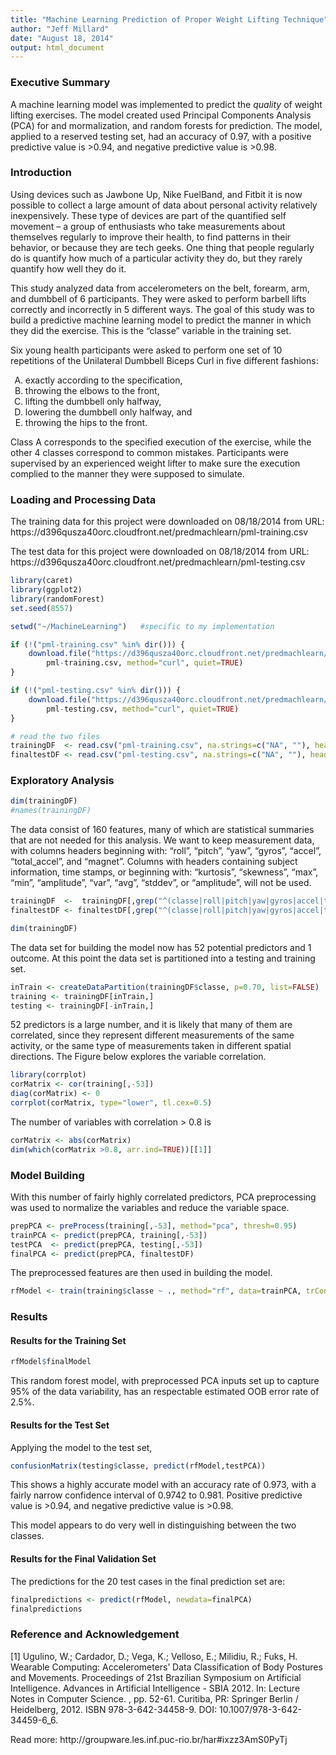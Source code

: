 ```yaml
---
title: "Machine Learning Prediction of Proper Weight Lifting Technique"
author: "Jeff Millard"
date: "August 18, 2014"
output: html_document
---
```

### Executive Summary

A  machine learning model was implemented to predict the *_quality_* of weight lifting exercises.  The model created used Principal Components Analysis (PCA) for 
and mormalization, and random forests for prediction.  The model, applied to a reserved testing set, had an accuracy of 0.97, with a positive predictive value is >0.94, and negative predictive value is >0.98.  

### Introduction

Using devices such as Jawbone Up, Nike FuelBand, and Fitbit it is now possible to collect a large amount of data about personal activity relatively inexpensively. These type of devices are part of the quantified self movement – a group of enthusiasts who take measurements about themselves regularly to improve their health, to find patterns in their behavior, or because they are tech geeks. One thing that people regularly do is quantify how much of a particular activity they do, but they rarely quantify how well they do it. 

This study analyzed data from accelerometers on the belt, forearm, arm, and dumbbell of 6 participants. They were asked to perform barbell lifts correctly and incorrectly in 5 different ways. The goal of this study was to build a predictive machine learning model to predict the manner in which they did the exercise. This is the "classe" variable in the training set.

Six young health participants were asked to perform one set of 10 repetitions of the Unilateral Dumbbell Biceps Curl in five different fashions: 

(A) exactly according to the specification, 
(B) throwing the elbows to the front, 
(C) lifting the dumbbell only halfway, 
(D) lowering the dumbbell only halfway, and 
(E) throwing the hips to the front.

Class A corresponds to the specified execution of the exercise, while the other 4 classes correspond to common mistakes. Participants were supervised by an experienced weight lifter to make sure the execution complied to the manner they were supposed to simulate.

### Loading and Processing Data

The training data for this project were downloaded on 08/18/2014 from URL: 
https://d396qusza40orc.cloudfront.net/predmachlearn/pml-training.csv

The test data for this project were downloaded on 08/18/2014 from URL: 
https://d396qusza40orc.cloudfront.net/predmachlearn/pml-testing.csv

```r
library(caret)
library(ggplot2)
library(randomForest)
set.seed(8557)

setwd("~/MachineLearning")   #specific to my implementation

if (!("pml-training.csv" %in% dir())) {
    download.file("https://d396qusza40orc.cloudfront.net/predmachlearn/pml-training.csv", 
        pml-training.csv, method="curl", quiet=TRUE)
}

if (!("pml-testing.csv" %in% dir())) {
    download.file("https://d396qusza40orc.cloudfront.net/predmachlearn/pml-testing.csv", 
        pml-testing.csv, method="curl", quiet=TRUE)
}

# read the two files
trainingDF  <- read.csv("pml-training.csv", na.strings=c("NA", ""), header=TRUE)
finaltestDF <- read.csv("pml-testing.csv", na.strings=c("NA", ""), header=TRUE)

```

### Exploratory Analysis

```r
dim(trainingDF)
#names(trainingDF)
```

The data consist of 160 features, many of which are statistical summaries that are not needed for this analysis.  We want to keep measurement data, with columns headers beginning with: "roll", "pitch", "yaw", "gyros", "accel", "total_accel", and "magnet".  Columns with headers containing subject information, time stamps, or beginning with: "kurtosis", "skewness", "max", "min", "amplitude", "var", "avg", "stddev", or "amplitude", will not be used.

```r
trainingDF  <-  trainingDF[,grep("^(classe|roll|pitch|yaw|gyros|accel|total_accel|magnet)", names(trainingDF))]
finaltestDF <- finaltestDF[,grep("^(classe|roll|pitch|yaw|gyros|accel|total_accel|magnet)", names(finaltestDF))]

dim(trainingDF)
```

The data set for building the model now has 52 potential predictors and 1 outcome.  At this point the data set is partitioned into a testing and training set.

```r
inTrain <- createDataPartition(trainingDF$classe, p=0.70, list=FALSE)
training <- trainingDF[inTrain,]
testing <- trainingDF[-inTrain,]
```

52 predictors is a large number, and it is likely that many of them are correlated, since they represent different measurements of the same activity, or the same type of measurements taken in different spatial directions. The Figure below explores the variable correlation.

```r
library(corrplot)
corMatrix <- cor(training[,-53])
diag(corMatrix) <- 0
corrplot(corMatrix, type="lower", tl.cex=0.5)
```

The number of variables with correlation > 0.8 is
```r
corMatrix <- abs(corMatrix)
dim(which(corMatrix >0.8, arr.ind=TRUE))[[1]]
```

### Model Building

With this number of fairly highly correlated predictors, PCA preprocessing was used to normalize the variables and reduce the variable space.

```r
prepPCA <- preProcess(training[,-53], method="pca", thresh=0.95)
trainPCA <- predict(prepPCA, training[,-53])
testPCA  <- predict(prepPCA, testing[,-53])
finalPCA <- predict(prepPCA, finaltestDF)
```

The preprocessed features are then used in building the model.

```r
rfModel <- train(training$classe ~ ., method="rf", data=trainPCA, trControl = trainControl(method = "cv", number = 4))
```

### Results

#### Results for the Training Set

```r
rfModel$finalModel
```

This random forest model, with preprocessed PCA inputs set up to capture 95% of the data variability, has an respectable estimated OOB error rate of 2.5%.  

#### Results for the Test Set

Applying the model to the test set, 

```r
confusionMatrix(testing$classe, predict(rfModel,testPCA))
```

This shows a highly accurate model with an accuracy rate of 0.973, with a fairly narrow confidence interval of 0.9742 to 0.981.  Positive predictive value is >0.94, and negative predictive value is >0.98.  

This model appears to do very well in distinguishing between the two classes. 

#### Results for the Final Validation Set

The predictions for the 20 test cases in the final prediction set are:

```r
finalpredictions <- predict(rfModel, newdata=finalPCA)
finalpredictions
```

### Reference and Acknowledgement

[1] Ugulino, W.; Cardador, D.; Vega, K.; Velloso, E.; Milidiu, R.; Fuks, H. Wearable Computing: Accelerometers' Data Classification of Body Postures and Movements. Proceedings of 21st Brazilian Symposium on Artificial Intelligence. Advances in Artificial Intelligence - SBIA 2012. In: Lecture Notes in Computer Science. , pp. 52-61. Curitiba, PR: Springer Berlin / Heidelberg, 2012. ISBN 978-3-642-34458-9. DOI: 10.1007/978-3-642-34459-6_6. 

Read more: http://groupware.les.inf.puc-rio.br/har#ixzz3AmS0PyTj
